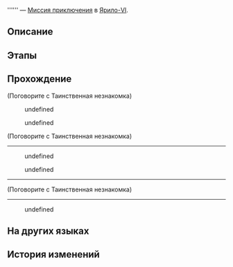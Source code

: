 {{Дополнить|Диалоги.}}
{{Миссия Инфобокс
|id              = 4140107
|Название        = 
|Изображение     = Миссия Освоения .png
|Тип             = Миссия приключения
|События         = 
|Глава           = 
|Условия         = Завершена [[Миссия приключения]] ''[[Победа! Межзвёздный праздник!]]''
|Персонажи       = Первопроходец; Таинственная незнакомка; Уайлдер
|СтартЛокация    = Старый испытательный полигон
|Мир             = Ярило-VI
|Локации         = Старый испытательный полигон
|Предыдущая      = Победа! Межзвёздный праздник!
|Следующая       = 
|Награды         = Утраченные золотые частицы*1; Shield (Item)*20; Кредиты*3 000
}}
'''''' — [[Миссия приключения]] в [[Ярило-VI]].

==Описание==
{{Описание|<!--официальное описание из Перекрёстка судеб-->}}

==Этапы==


==Прохождение==
{{Дополнить}}


;(Поговорите с Таинственная незнакомка)
<!--Unknown TalkSentence: 414070003-->
<!--Unknown TalkSentence: 414070004-->
:{{Диалог|Стрелка}} undefined
:{{Диалог|Стрелка}} undefined
<!--Unknown TalkSentence: 414070006-->
<!--Unknown TalkSentence: 414070009-->
<!--Unknown TalkSentence: 414070010-->

;(Поговорите с Таинственная незнакомка)
----
<!--Unknown TalkSentence: 414070022-->
<!--Unknown TalkSentence: 414070023-->
<!--Unknown TalkSentence: 414070024-->
<!--Unknown TalkSentence: 414070025-->
<!--Unknown TalkSentence: 414070026-->
<!--Unknown TalkSentence: 414070027-->
<!--Unknown TalkSentence: 414070028-->
:{{Диалог|Стрелка}} undefined
:{{Диалог|Стрелка}} undefined
<!--Unknown TalkSentence: 414070030-->
<!--Unknown TalkSentence: 414070031-->
<!--Unknown TalkSentence: 414070035-->
----

;(Поговорите с Таинственная незнакомка)
----
<!--Unknown TalkSentence: 414070038-->
<!--Unknown TalkSentence: 414070039-->
<!--Unknown TalkSentence: 414070040-->
:{{Диалог|Стрелка}} undefined
<!--Unknown TalkSentence: 414070042-->
{{Диалог Конец}}

==На других языках==
{{На других языках
|en   = 
|zhs  = 
|zht  = 
|ja   = 
|ko   = 
|es   = 
|fr   = 
|ru   = 
|th   = 
|vi   = 
|de   = 
|id   = 
|pt   = 
}}

==История изменений==
{{История изменений|2.7}}
